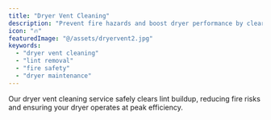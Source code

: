 ```yaml
---
title: "Dryer Vent Cleaning"
description: "Prevent fire hazards and boost dryer performance by clearing lint buildup."
icon: "🔥"
featuredImage: "@/assets/dryervent2.jpg" 
keywords:
  - "dryer vent cleaning"
  - "lint removal"
  - "fire safety"
  - "dryer maintenance" 
---
```

Our dryer vent cleaning service safely clears lint buildup, reducing fire risks and ensuring your dryer operates at peak efficiency.
